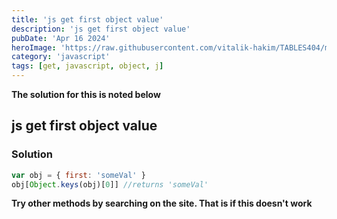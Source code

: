 ```yaml
---
title: 'js get first object value'
description: 'js get first object value'
pubDate: 'Apr 16 2024'
heroImage: 'https://raw.githubusercontent.com/vitalik-hakim/TABLES404/main/error_b/JavaScript.png'
category: 'javascript'
tags: [get, javascript, object, j]
---
```


**The solution for this is noted below**

## js get first object value

### Solution

```javascript
var obj = { first: 'someVal' }
obj[Object.keys(obj)[0]] //returns 'someVal'
```

**Try other methods by searching on the site. That is if this doesn't work**
